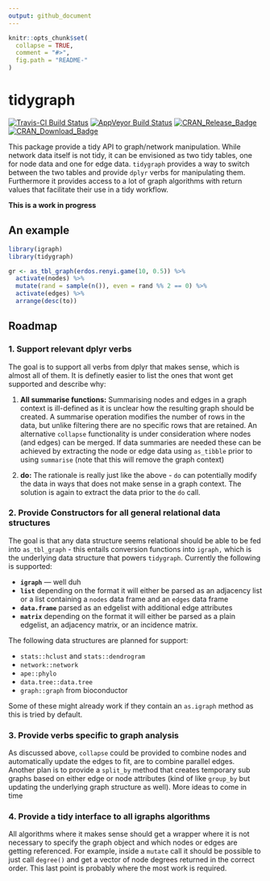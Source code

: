 ```yaml
---
output: github_document
---
```


<!-- README.md is generated from README.Rmd. Please edit that file -->

```r
knitr::opts_chunk$set(
  collapse = TRUE,
  comment = "#>",
  fig.path = "README-"
)
```

# tidygraph

[![Travis-CI Build Status](https://travis-ci.org/thomasp85/tidygraph.svg?branch=master)](https://travis-ci.org/thomasp85/tidygraph)
[![AppVeyor Build Status](https://ci.appveyor.com/api/projects/status/github/thomasp85/tidygraph?branch=master&svg=true)](https://ci.appveyor.com/project/thomasp85/tidygraph)
[![CRAN_Release_Badge](http://www.r-pkg.org/badges/version-ago/tidygraph)](https://CRAN.R-project.org/package=tidygraph)
[![CRAN_Download_Badge](http://cranlogs.r-pkg.org/badges/tidygraph)](https://CRAN.R-project.org/package=tidygraph)

This package provide a tidy API to graph/network manipulation. While network 
data itself is not tidy, it can be envisioned as two tidy tables, one for node
data and one for edge data. `tidygraph` provides a way to switch between the two
tables and provide `dplyr` verbs for manipulating them. Furthermore it provides
access to a lot of graph algorithms with return values that facilitate their
use in a tidy workflow.

**This is a work in progress**

## An example
```r
library(igraph)
library(tidygraph)

gr <- as_tbl_graph(erdos.renyi.game(10, 0.5)) %>% 
  activate(nodes) %>% 
  mutate(rand = sample(n()), even = rand %% 2 == 0) %>% 
  activate(edges) %>% 
  arrange(desc(to))
```

## Roadmap

### 1. Support relevant dplyr verbs
The goal is to support all verbs from dplyr that makes sense, which is almost
all of them. It is definetly easier to list the ones that wont get supported and
describe why:

1. **All summarise functions:** Summarising nodes and edges in a graph context 
is ill-defined as it is unclear how the resulting graph should be created. A 
summarise operation modifies the number of rows in the data, but unlike 
filtering there are no specific rows that are retained. An alternative 
`collapse` functionality is under consideration where nodes (and edges) can be
merged. If data summaries are needed these can be achieved by extracting the 
node or edge data using `as_tibble` prior to using `summarise` (note that this 
will remove the graph context)

2. **do:** The rationale is really just like the above - `do` can potentially
modify the data in ways that does not make sense in a graph context. The 
solution is again to extract the data prior to the `do` call.

### 2. Provide Constructors for all general relational data structures
The goal is that any data structure seems relational should be able to be fed
into `as_tbl_graph` - this entails conversion functions into `igraph,` which is
the underlying data structure that powers `tidygraph`. Currently the following 
is supported:

* **`igraph`** --- well duh
* **`list`** depending on the format it will either be parsed as an adjacency 
list or a list containing a `nodes` data frame and an `edges` data frame
* **`data.frame`** parsed as an edgelist with additional edge attributes
* **`matrix`** depending on the format it will either be parsed as a plain 
edgelist, an adjacency matrix, or an incidence matrix.

The following data structures are planned for support:

* `stats::hclust` and `stats::dendrogram`
* `network::network`
* `ape::phylo`
* `data.tree::data.tree`
* `graph::graph` from bioconductor

Some of these might already work if they contain an `as.igraph` method as this
is tried by default.

### 3. Provide verbs specific to graph analysis
As discussed above, `collapse` could be provided to combine nodes and 
automatically update the edges to fit, are to combine parallel edges. Another
plan is to provide a `split_by` method that creates temporary sub graphs based 
on either edge or node attributes (kind of like `group_by` but updating the 
underlying graph structure as well). More ideas to come in time

### 4. Provide a tidy interface to all igraphs algorithms
All algorithms where it makes sense should get a wrapper where it is not 
necessary to specify the graph object and which nodes or edges are getting 
referenced. For example, inside a `mutate` call it should be possible to just
call `degree()` and get a vector of node degrees returned in the correct order.
This last point is probably where the most work is required.


